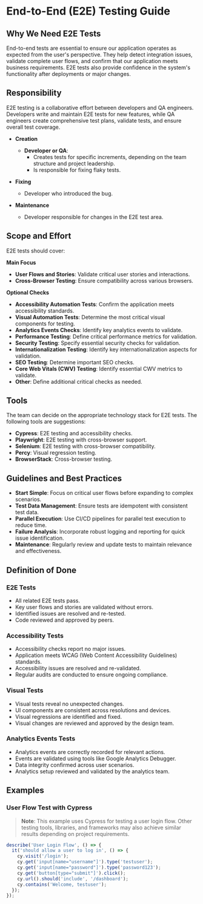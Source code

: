 # End-to-End (E2E) Testing Guide

## Why We Need E2E Tests

End-to-end tests are essential to ensure our application operates as expected from the user's perspective. They help detect integration issues, validate complete user flows, and confirm that our application meets business requirements. E2E tests also provide confidence in the system's functionality after deployments or major changes.

## Responsibility

E2E testing is a collaborative effort between developers and QA engineers. Developers write and maintain E2E tests for new features, while QA engineers create comprehensive test plans, validate tests, and ensure overall test coverage.

- **Creation**

  - **Developer or QA**:
    - Creates tests for specific increments, depending on the team structure and project leadership.
    - Is responsible for fixing flaky tests.

- **Fixing**

  - Developer who introduced the bug.

- **Maintenance**
  - Developer responsible for changes in the E2E test area.

## Scope and Effort

E2E tests should cover:

**Main Focus**

- **User Flows and Stories**: Validate critical user stories and interactions.
- **Cross-Browser Testing**: Ensure compatibility across various browsers.

**Optional Checks**

- **Accessibility Automation Tests**: Confirm the application meets accessibility standards.
- **Visual Automation Tests**: Determine the most critical visual components for testing.
- **Analytics Events Checks**: Identify key analytics events to validate.
- **Performance Testing**: Define critical performance metrics for validation.
- **Security Testing**: Specify essential security checks for validation.
- **Internationalization Testing**: Identify key internationalization aspects for validation.
- **SEO Testing**: Determine important SEO checks.
- **Core Web Vitals (CWV) Testing**: Identify essential CWV metrics to validate.
- **Other**: Define additional critical checks as needed.

## Tools

The team can decide on the appropriate technology stack for E2E tests. The following tools are suggestions:

- **Cypress**: E2E testing and accessibility checks.
- **Playwright**: E2E testing with cross-browser support.
- **Selenium**: E2E testing with cross-browser compatibility.
- **Percy**: Visual regression testing.
- **BrowserStack**: Cross-browser testing.

## Guidelines and Best Practices

- **Start Simple**: Focus on critical user flows before expanding to complex scenarios.
- **Test Data Management**: Ensure tests are idempotent with consistent test data.
- **Parallel Execution**: Use CI/CD pipelines for parallel test execution to reduce time.
- **Failure Analysis**: Incorporate robust logging and reporting for quick issue identification.
- **Maintenance**: Regularly review and update tests to maintain relevance and effectiveness.

## Definition of Done

### E2E Tests

- All related E2E tests pass.
- Key user flows and stories are validated without errors.
- Identified issues are resolved and re-tested.
- Code reviewed and approved by peers.

### Accessibility Tests

- Accessibility checks report no major issues.
- Application meets WCAG (Web Content Accessibility Guidelines) standards.
- Accessibility issues are resolved and re-validated.
- Regular audits are conducted to ensure ongoing compliance.

### Visual Tests

- Visual tests reveal no unexpected changes.
- UI components are consistent across resolutions and devices.
- Visual regressions are identified and fixed.
- Visual changes are reviewed and approved by the design team.

### Analytics Events Tests

- Analytics events are correctly recorded for relevant actions.
- Events are validated using tools like Google Analytics Debugger.
- Data integrity confirmed across user scenarios.
- Analytics setup reviewed and validated by the analytics team.

## Examples

### User Flow Test with Cypress

> **Note**: This example uses Cypress for testing a user login flow. Other testing tools, libraries, and frameworks may also achieve similar results depending on project requirements.

```javascript
describe('User Login Flow', () => {
  it('should allow a user to log in', () => {
    cy.visit('/login');
    cy.get('input[name="username"]').type('testuser');
    cy.get('input[name="password"]').type('password123');
    cy.get('button[type="submit"]').click();
    cy.url().should('include', '/dashboard');
    cy.contains('Welcome, testuser');
  });
});
```
